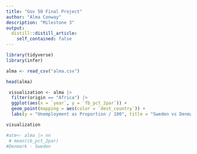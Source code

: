 ```yaml
---
title: "Gov 50 Final Project"
author: "Alma Conway"
description: "Milestone 3"
output:
  distill::distill_article:
    self_contained: false
---
```


```r
library(tidyverse)
library(infer)

alma <- read_csv("alma.csv")

```

```r
head(alma)
```


 
```r
 visualization <- alma |> 
  filter(origin == "Africa") |> 
  ggplot(aes(x = `year`, y = `fb_pct_2par`)) +
  geom_point(mapping = aes(color = `dest_country`)) +
  labs(y = "Unemployment as Proportion / 100", title = "Sweden vs Denmark Proportion of youth immigrant population who does not work or study")

visualization

```
```r
#ate<- alma |> nn
 # mean(cb_pct_2par)
#Denmark - Sweden 
```

